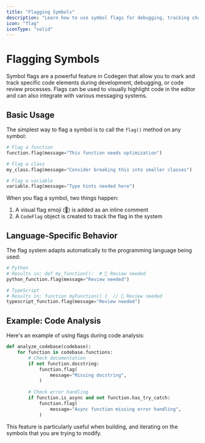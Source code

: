 ```yaml
---
title: "Flagging Symbols"
description: "Learn how to use symbol flags for debugging, tracking changes, and marking code for review"
icon: "flag"
iconType: "solid"
---
```


# Flagging Symbols

Symbol flags are a powerful feature in Codegen that allow you to mark and track specific code elements during development, debugging, or code review processes. Flags can be used to visually highlight code in the editor and can also integrate with various messaging systems.

## Basic Usage

The simplest way to flag a symbol is to call the `flag()` method on any symbol:

```python
# Flag a function
function.flag(message="This function needs optimization")

# Flag a class
my_class.flag(message="Consider breaking this into smaller classes")

# Flag a variable
variable.flag(message="Type hints needed here")
```

When you flag a symbol, two things happen:
1. A visual flag emoji (🚩) is added as an inline comment
2. A `CodeFlag` object is created to track the flag in the system


## Language-Specific Behavior

The flag system adapts automatically to the programming language being used:

```python
# Python
# Results in: def my_function():  # 🚩 Review needed
python_function.flag(message="Review needed")

# TypeScript
# Results in: function myFunction() {  // 🚩 Review needed
typescript_function.flag(message="Review needed")
```


## Example: Code Analysis

Here's an example of using flags during code analysis:

```python
def analyze_codebase(codebase):
    for function in codebase.functions:            
        # Check documentation
        if not function.docstring:
            function.flag(
                message="Missing docstring",
            )
            
        # Check error handling
        if function.is_async and not function.has_try_catch:
            function.flag(
                message="Async function missing error handling",
            )
```

This feature is particularly useful when building, and iterating on the symbols that you are trying to modify.